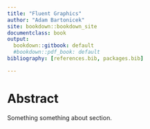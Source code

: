 ```yaml
---
title: "Fluent Graphics"
author: "Adam Bartonicek"
site: bookdown::bookdown_site
documentclass: book
output:
  bookdown::gitbook: default
  #bookdown::pdf_book: default
bibliography: [references.bib, packages.bib]

---
```


# Abstract 

Something something about section.
